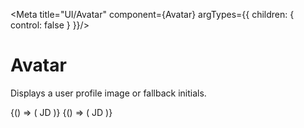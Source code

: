 
<Meta title="UI/Avatar" component={Avatar} argTypes={{
  children: { control: false }
}}/>

# Avatar

Displays a user profile image or fallback initials.

<Canvas>
  <Story name="Image">
    {() => (
      <Avatar>
        <AvatarImage src="https://github.com/shadcn.png" alt="User" />
        <AvatarFallback>JD</AvatarFallback>
      </Avatar>
    )}
  </Story>
  <Story name="Fallback">
    {() => (
      <Avatar>
        <AvatarFallback>JD</AvatarFallback>
      </Avatar>
    )}
  </Story>
</Canvas>

<ArgsTable of={Avatar} />

